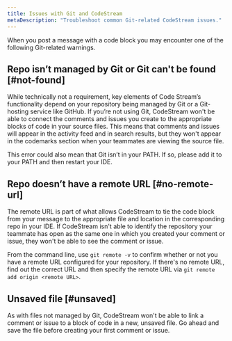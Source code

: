 ```yaml
---
title: Issues with Git and CodeStream
metaDescription: "Troubleshoot common Git-related CodeStream issues."
---
```


When you post a message with a code block you may encounter one of the following
Git-related warnings.

## Repo isn’t managed by Git or Git can't be found [#not-found]

While technically not a requirement, key elements of Code Stream’s functionality depend on your repository being managed by Git or a Git-hosting service like GitHub. If you’re not using Git, CodeStream won't be able to connect the comments and issues you create to the appropriate blocks of code in your source files. This means that comments and issues will appear in the activity feed and in search results, but they won't appear in the codemarks section when your teammates are viewing the source file.

This error could also mean that Git isn’t in your PATH. If so, please add it to your PATH and then restart your IDE.

## Repo doesn’t have a remote URL [#no-remote-url]

The remote URL is part of what allows CodeStream to tie the code block from your message to the appropriate file and location in the corresponding repo in your IDE. If CodeStream isn't able to identify the repository your teammate has open as the same one in which you created your comment or issue, they won't be able to see the comment or issue.

From the command line, use `git remote -v` to confirm whether or not you have a remote URL configured for your repository. If there's no remote URL, find out the correct URL and then specify the remote URL via `git remote add origin <remote URL>`.

## Unsaved file [#unsaved]

As with files not managed by Git, CodeStream won't be able to link a comment or issue to a block of code in a new, unsaved file. Go ahead and save the file before creating your first comment or issue.
